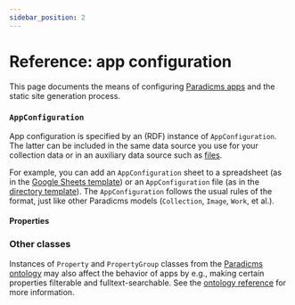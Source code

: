 ```yaml
---
sidebar_position: 2
---
```







# Reference: app configuration

This page documents the means of configuring [Paradicms apps](/docs/reference/apps) and the static site generation process.

### `AppConfiguration`

App configuration is specified by an (RDF) instance of `AppConfiguration`. The latter can be included in the same data source you use for your collection data or in an auxiliary data source such as [files](/docs/reference/directory-format.md).

For example, you can add an `AppConfiguration` sheet to a spreadsheet (as in the [Google Sheets template](https://docs.google.com/spreadsheets/d/1j2oaMvMxY4pnXO-sEH_fky2R2gm6TQeIev_Q8rVOD4M/edit#gid=0)) or an `AppConfiguration` file (as in the [directory template](https://github.com/minorg/ComputerScienceInventions)). The `AppConfiguration` follows the usual rules of the format, just like other Paradicms models (`Collection`, `Image`, `Work`, et al.).

#### Properties

<PropertiesTable properties={appConfigurationProperties} />

### Other classes

Instances of `Property` and `PropertyGroup` classes from the [Paradicms ontology](/docs/reference/ontology) may also affect the behavior of apps by e.g., making certain properties filterable and fulltext-searchable. See the [ontology reference](/docs/reference/ontology) for more information.

